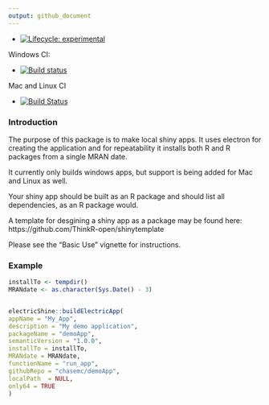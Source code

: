 ```yaml
---
output: github_document
---
```

 
- [![Lifecycle: experimental](https://img.shields.io/badge/lifecycle-experimental-orange.svg)](https://www.tidyverse.org/lifecycle/#experimental)



Windows CI:

- [![Build status](https://ci.appveyor.com/api/projects/status/1l973ho8q4y03fnd/branch/master?svg=true)](https://ci.appveyor.com/project/chasemc/electricshine/branch/master)


Mac and Linux CI

- [![Build Status](https://travis-ci.org/chasemc/electricShine.svg?branch=master)](https://travis-ci.org/chasemc/electricShine)



### Introduction

The purpose of this package is to make local shiny apps. It uses electron for creating the application and for repeatability it installs both R and R packages from a single MRAN date.

It currently only builds windows apps, but support is being added for Mac and Linux as well.

Your shiny app should be built as an R package and should list all dependencies, as an R package would. 

A template for desgining a shiny app as a package may be found here: https://github.com/ThinkR-open/shinytemplate




Please see the "Basic Use" vignette for instructions.


### Example
```r

installTo <- tempdir()
MRANdate <- as.character(Sys.Date() - 3)


electricShine::buildElectricApp(
appName = "My_App",
description = "My demo application",
packageName = "demoApp",
semanticVersion = "1.0.0",
installTo = installTo,
MRANdate = MRANdate,
functionName = "run_app",
githubRepo = "chasemc/demoApp",
localPath  = NULL,
only64 = TRUE
)

  
```
  
